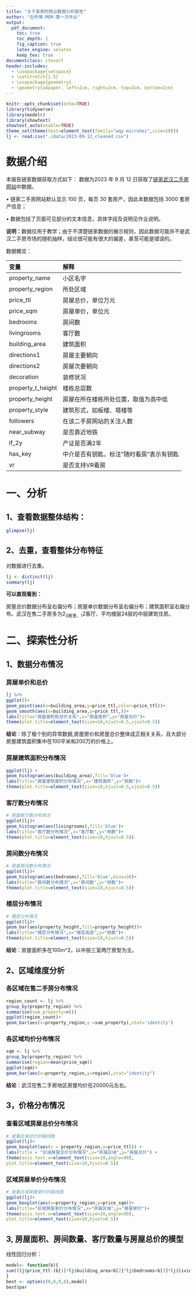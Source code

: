 ---
title: "关于某家的商业数据分析报告"
author: "左仲博-MEM-第一次作业"
output:
  pdf_document:
    toc: true
    toc_depth: 2
    fig_caption: true
    latex_engine: xelatex
    keep_tex: true
documentclass: ctexart
header-includes:
  - \usepackage{setspace}
  - \setstretch{1.5}
  - \usepackage{geometry}
  - \geometry{a4paper, left=2cm, right=2cm, top=2cm, bottom=2cm}
---

```{r setup,include=FALSE,echo=FALSE}
knitr::opts_chunk$set(echo=TRUE)
library(tidyverse)
library(modelr)
library(showtext)
showtext_auto(enable=TRUE)
theme_set(theme(text=element_text(family="wqy-microhei",size=10)))
lj <- read.csv("./data/2023-09-12_cleaned.csv")
```


# 数据介绍
本报告链家数据获取方式如下： 数据为2023 年 9 月 12 日获取了[链家武汉二手房网站](https://wh.lianjia.com/ershoufang/)中数据。

• 链家二手房网站默认显示 100 页，每页 30 套房产，因此本数据包括 3000 套房产信息；

• 数据包括了页面可见部分的文本信息，具体字段及说明见作业说明。

**说明：**数据仅用于教学；由于不清楚链家数据的展示规则，因此数据可能并不是武汉二手房市场的随机抽样，结论很可能有很大的偏差，甚至可能是错误的。

数据概览：

| 变量              | 解释                                     |
|:------------------|:-----------------------------------------|
| property_name     | 小区名字                                 |
| property_region   | 所处区域                                 |
| price_ttl         | 房屋总价，单位万元                       |
| price_sqm         | 房屋单价，单位元                         |
| bedrooms          | 房间数                                   |
| livingrooms       | 客厅数                                   |
| building_area     | 建筑面积                                 |
| directions1       | 房屋主要朝向                             |
| directions2       | 房屋次要朝向                             |
| decoration        | 装修状况                                 |
| property_t_height | 楼栋总层数                               |
| property_height   | 房屋在所在楼栋所处位置，取值为高中低     |
| property_style    | 建筑形式，如板楼、塔楼等                 |
| followers         | 在该二手房网站的关注人数                 |
| near_subway       | 是否靠近地铁                             |
| if_2y             | 产证是否满2年                            |
| has_key           | 中介是否有钥匙，标注"随时看房"表示有钥匙 |
| vr                | 是否支持VR看房                           |

# 一、分析

## 1、查看数据整体结构：
```{r}
glimpse(lj)
```

## 2、去重，查看整体分布特征
对数据进行去重。

```{r}
lj <- distinct(lj)
summary(lj)

```

**可以直观看到：**

房屋总价数据分布呈右偏分布；房屋单价数据分布呈右偏分布；建筑面积呈右偏分布。武汉在售二手房多为2~3居室、1~2客厅、平均楼层24层的中层建筑住房。

# 二、探索性分析
## 1、数据分布情况
### 房屋单价和总价

```{r}
lj %>% 
ggplot()+
geom_point(aes(x=building_area,y=price_ttl,color=price_ttl))+
geom_smooth(aes(x=building_area,y=price_ttl,))+
labs(title="房屋面积和总价关系",x="房屋面积",y="房屋总价")+
theme(plot.title=element_text(size=10,hjust=0.5,vjust=0.5))
```

**结论**：除了极个别的异常数据,房屋房价和房屋总价整体成正相关关系，且大部分房屋建筑面积集中在100平米和200万的价格上。

### 房屋建筑面积分布情况

```{r}
ggplot(lj) +
geom_histogram(aes(building_area),fill='blue')+
labs(title="房屋建筑面积分布情况",x="建筑面积",y="频数")+
theme(plot.title=element_text(size=10,hjust=0.5,vjust=0.5))

```
### 客厅数分布情况

```{r}
# 房面客厅数分布情况
ggplot(lj)+
geom_histogram(aes(livingrooms),fill='blue')+
labs(title="客厅数分布情况",x="客厅数",y="频数")+
theme(plot.title=element_text(size=10,hjust=0.5))
```


### 房间数分布情况

```{r}
# 房屋房间数分布情况
ggplot(lj)+
geom_histogram(aes(bedrooms),fill='blue',bins=30)+
labs(title="房间数分布情况",x="房间数",y="频数")+
theme(plot.title=element_text(size=10,hjust=0.5))
```


### 楼层分布情况

```{r}
# 楼层分布情况
ggplot(lj)+
geom_bar(aes(property_height,fill=property_height))+
labs(title="楼层分布情况",x="楼层高度",y="频数")+
theme(plot.title=element_text(size=10,hjust=0.5))
```


**结论**：房屋面积多在100m^2，以中层三室两厅房型为主。

## 2、区域维度分析
### 各区域在售二手房分布情况

```{r}
region_count <- lj %>% 
group_by(property_region) %>% 
summarise(sum_property=n())
ggplot(region_count)+
geom_bar(aes(x=property_region,y =sum_property),stat='identity')

```


### 各区域均价分布情况

```{r}
sqm <- lj %>% 
group_by(property_region) %>% 
summarise(region=mean(price_sqm))
ggplot(sqm)+
geom_bar(aes(x=property_region,y=region),stat="identity")

```

**结论**：武汉在售二手房地区房屋均价在20000元左右。

## 3，价格分布情况
### 查看区域房屋总价分布情况

```{r}
# 查看区域总价的箱线图
ggplot(lj)+
geom_boxplot(aes(x = property_region,y=price_ttl)) +
labs(title = "区域房屋总价分布情况",x="所属区域",y="房屋总价") +
theme(axis.text.x=element_text(size=10,angle=90), 
plot.title=element_text(size=10,hjust=0.5))

```


### 区域房屋单价分布情况

```{r}
# 查看区域房屋单价的箱线图
ggplot(lj)+
geom_boxplot(aes(x=property_region,y=price_sqm))+
labs(title="区域房屋单价分布情况",x="所属区域",y="房屋单价")+
theme(axis.text.x=element_text(size=10,angle=90), 
plot.title=element_text(size=10,hjust=0.5))
```

## 3, 房屋面积、房间数量、客厅数量与房屋总价的模型

线性回归分析：

```{r}
model<- function(b){
sum((lj$price_ttl-(b[1]*lj$building_area+b[2]*lj$bedrooms+b[3]*lj$livingrooms+b[4]))^2)
}
best <- optim(c(0,0,0,0),model)
best$par

```

